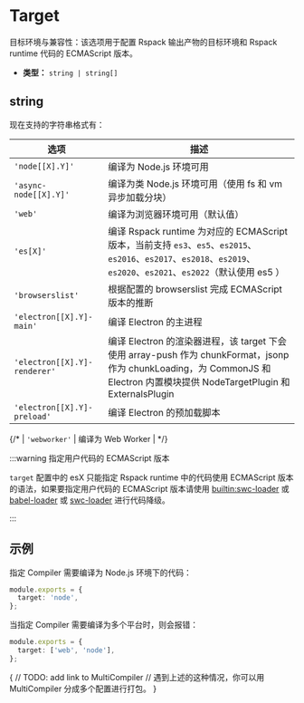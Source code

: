# Target

目标环境与兼容性：该选项用于配置 Rspack 输出产物的目标环境和 Rspack runtime 代码的 ECMAScript 版本。

- **类型：** `string | string[]`

## string

现在支持的字符串格式有：

| 选项                         | 描述                                                                                                                                                                          |
| ---------------------------- | ----------------------------------------------------------------------------------------------------------------------------------------------------------------------------- |
| `'node[[X].Y]'`              | 编译为 Node.js 环境可用                                                                                                                                                       |
| `'async-node[[X].Y]'`        | 编译为类 Node.js 环境可用（使用 fs 和 vm 异步加载分块）                                                                                                                       |
| `'web'`                      | 编译为浏览器环境可用（默认值）                                                                                                                                                |
| `'es[X]'`                    | 编译 Rspack runtime 为对应的 ECMAScript 版本，当前支持 `es3`、`es5`、`es2015`、`es2016`、`es2017`、`es2018`、`es2019`、`es2020`、`es2021`、`es2022`（默认使用 es5 ）          |
| `'browserslist'`             | 根据配置的 browserslist 完成 ECMAScript 版本的推断                                                                                                                            |
| `'electron[[X].Y]-main'`     | 编译 Electron 的主进程                                                                                                                                                        |
| `'electron[[X].Y]-renderer'` | 编译 Electron 的渲染器进程，该 target 下会使用 array-push 作为 chunkFormat，jsonp 作为 chunkLoading，为 CommonJS 和 Electron 内置模块提供 NodeTargetPlugin 和 ExternalsPlugin |
| `'electron[[X].Y]-preload'`  | 编译 Electron 的预加载脚本                                                                                                                                                    |

{/* | `'webworker'`    | 编译为 Web Worker                                                                                                                                                     | */}

:::warning 指定用户代码的 ECMAScript 版本

`target` 配置中的 esX 只能指定 Rspack runtime 中的代码使用 ECMAScript 版本的语法，如果要指定用户代码的 ECMAScript 版本请使用 [builtin:swc-loader](/guide/builtin:swc-loader.html) 或 [babel-loader](https://www.npmjs.com/package/babel-loader) 或 [swc-loader](https://www.npmjs.com/package/swc-loader) 进行代码降级。

:::

## 示例

指定 Compiler 需要编译为 Node.js 环境下的代码：

```ts title="rspack.config.js"
module.exports = {
  target: 'node',
};
```

当指定 Compiler 需要编译为多个平台时，则会报错：

```ts title="rspack.config.js"
module.exports = {
  target: ['web', 'node'],
};
```

{
// TODO: add link to MultiCompiler
// 遇到上述的这种情况，你可以用 MultiCompiler 分成多个配置进行打包。
}
